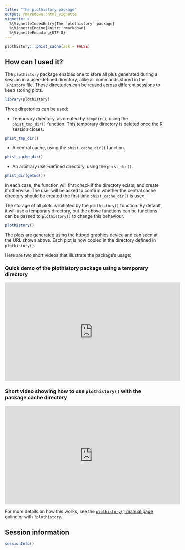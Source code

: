 ```yaml
---
title: "The plothistory package"
output: rmarkdown::html_vignette
vignette: >
  %\VignetteIndexEntry{The `plothistory` package}
  %\VignetteEngine{knitr::rmarkdown}
  %\VignetteEncoding{UTF-8}
---
```


```r
plothistory:::phist_cache(ask = FALSE)
```

## How can I used it?

The `plothistory` package enables one to store all plus generated
during a session in a user-defined directory, alike all commands
stored in the `.Rhistory` file. These directories can be reused across
different sessions to keep storing plots.

```r
library(plothistory)
```

Three directories can be used:

- Temporary directory, as created by `tempdir()`, using the
  `phist_tmp_dir()` function. This temporary directory is deleted once
  the R session closes.

```r
phist_tmp_dir()
```

- A central cache, using the `phist_cache_dir()` function.

```r
phist_cache_dir()
```

- An arbitrary user-defined directory, using the `phist_dir()`.

```r
phist_dir(getwd())
```

In each case, the function will first check if the directory exists,
and create if otherwise. The user will be asked to confirm whether the
central cache directory should be created the first time
`phist_cache_dir()` is used.

The storage of all plots is initiated by the `plothistory()`
function. By default, it will use a temporary directory, but the above
functions can be functions can be passed to `plothistory()` to change
this behaviour.

```r
plothistory()
```

The plots are generated using the
[httpgd](https://nx10.github.io/httpgd/) graphics device and can seen
at the URL shown above. Each plot is now copied in the directory
defined in `plothistory()`.

Here are two short videos that illustrate the package's usage:

### Quick demo of the plothistory package using a temporary directory

<iframe width="560" height="315" src="https://www.youtube-nocookie.com/embed/6pZaaAS_hqM?si=XON7xudOlmcHSOuR" title="YouTube video player" frameborder="0" allow="accelerometer; autoplay; clipboard-write; encrypted-media; gyroscope; picture-in-picture; web-share" referrerpolicy="strict-origin-when-cross-origin" allowfullscreen></iframe>

### Short video showing how to use `plothistory()` with the package cache directory

<iframe width="560" height="315" src="https://www.youtube-nocookie.com/embed/kA9uhSm45oU?si=zoxlLeS_Axzs4Mpl" title="YouTube video player" frameborder="0" allow="accelerometer; autoplay; clipboard-write; encrypted-media; gyroscope; picture-in-picture; web-share" referrerpolicy="strict-origin-when-cross-origin" allowfullscreen></iframe>

For more details on how this works, see the [`plothistory()` manual
page](https://lgatto.github.io/plothistory/reference/plothistory.html)
online or with `?plothistory`.

## Session information

```r
sessionInfo()
```
